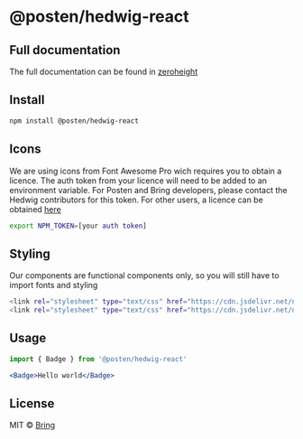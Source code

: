 
<Meta title="Example/Introduction" />




# @posten/hedwig-react



## Full documentation
The full documentation can be found in <a href="https://zeroheight.com/7cc809d17/p/980bd9-hedwig">zeroheight</a>


## Install

```bash
npm install @posten/hedwig-react
```

## Icons
We are using icons from Font Awesome Pro wich requires you to obtain a licence. The auth token from your licence will need to be added to an environment variable. For Posten and Bring developers, please contact the Hedwig contributors for this token. For other users, a licence can be obtained <a href="https://fontawesome.com">here</a>


```bash
export NPM_TOKEN=[your auth token]
```

## Styling
Our components are functional components only, so you will still have to import fonts and styling 
```bash
<link rel="stylesheet" type="text/css" href="https://cdn.jsdelivr.net/npm/@posten/hedwig@{version}/assets/fonts.css">
<link rel="stylesheet" type="text/css" href="https://cdn.jsdelivr.net/npm/@posten/hedwig@{version}/dist/{posten/bring}.css">
```

## Usage

```jsx
import { Badge } from '@posten/hedwig-react'

<Badge>Hello world</Badge>
```

## License

MIT © [Bring](https://github.com/Bring)